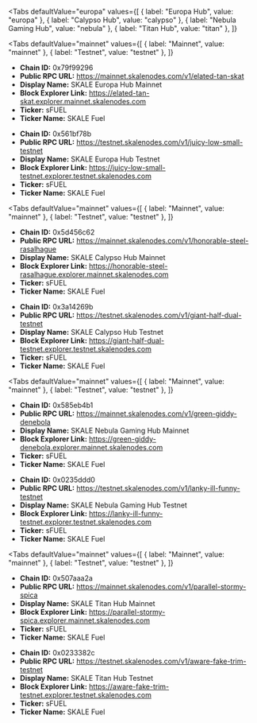 
<Tabs
 defaultValue="europa"
  values={[
    { label: "Europa Hub", value: "europa" },
    { label: "Calypso Hub", value: "calypso" },
    { label: "Nebula Gaming Hub", value: "nebula" },
    { label: "Titan Hub", value: "titan" },
  ]}
>
<TabItem value="europa">

<Tabs
 defaultValue="mainnet"
  values={[
    { label: "Mainnet", value: "mainnet" },
    { label: "Testnet", value: "testnet" },
  ]}
>
<TabItem value="mainnet">

- **Chain ID:** 0x79f99296
- **Public RPC URL:** https://mainnet.skalenodes.com/v1/elated-tan-skat
- **Display Name:** SKALE Europa Hub Mainnet
- **Block Explorer Link:** https://elated-tan-skat.explorer.mainnet.skalenodes.com
- **Ticker:** sFUEL
- **Ticker Name:** SKALE Fuel

</TabItem>

<TabItem value="testnet">

- **Chain ID:** 0x561bf78b
- **Public RPC URL:** https://testnet.skalenodes.com/v1/juicy-low-small-testnet
- **Display Name:** SKALE Europa Hub Testnet
- **Block Explorer Link:** https://juicy-low-small-testnet.explorer.testnet.skalenodes.com
- **Ticker:** sFUEL
- **Ticker Name:** SKALE Fuel

</TabItem>
</Tabs>

</TabItem>

<TabItem value="calypso">

<Tabs
 defaultValue="mainnet"
  values={[
    { label: "Mainnet", value: "mainnet" },
    { label: "Testnet", value: "testnet" },
  ]}
>
<TabItem value="mainnet">

- **Chain ID:** 0x5d456c62
- **Public RPC URL:** https://mainnet.skalenodes.com/v1/honorable-steel-rasalhague
- **Display Name:** SKALE Calypso Hub Mainnet
- **Block Explorer Link:** https://honorable-steel-rasalhague.explorer.mainnet.skalenodes.com
- **Ticker:** sFUEL
- **Ticker Name:** SKALE Fuel

</TabItem>

<TabItem value="testnet">

- **Chain ID:** 0x3a14269b
- **Public RPC URL:** https://testnet.skalenodes.com/v1/giant-half-dual-testnet
- **Display Name:** SKALE Calypso Hub Testnet
- **Block Explorer Link:** https://giant-half-dual-testnet.explorer.testnet.skalenodes.com
- **Ticker:** sFUEL
- **Ticker Name:** SKALE Fuel

</TabItem>
</Tabs>

</TabItem>

<TabItem value="nebula">

<Tabs
 defaultValue="mainnet"
  values={[
    { label: "Mainnet", value: "mainnet" },
    { label: "Testnet", value: "testnet" },
  ]}
>
<TabItem value="mainnet">

- **Chain ID:** 0x585eb4b1
- **Public RPC URL:** https://mainnet.skalenodes.com/v1/green-giddy-denebola
- **Display Name:** SKALE Nebula Gaming Hub Mainnet
- **Block Explorer Link:** https://green-giddy-denebola.explorer.mainnet.skalenodes.com
- **Ticker:** sFUEL
- **Ticker Name:** SKALE Fuel

</TabItem>

<TabItem value="testnet">

- **Chain ID:** 0x0235ddd0
- **Public RPC URL:** https://testnet.skalenodes.com/v1/lanky-ill-funny-testnet
- **Display Name:** SKALE Nebula Gaming Hub Testnet
- **Block Explorer Link:** https://lanky-ill-funny-testnet.explorer.testnet.skalenodes.com
- **Ticker:** sFUEL
- **Ticker Name:** SKALE Fuel

</TabItem>
</Tabs>

</TabItem>

<TabItem value="titan">

<Tabs
 defaultValue="mainnet"
  values={[
    { label: "Mainnet", value: "mainnet" },
    { label: "Testnet", value: "testnet" },
  ]}
>
<TabItem value="mainnet">

- **Chain ID:** 0x507aaa2a
- **Public RPC URL:** https://mainnet.skalenodes.com/v1/parallel-stormy-spica
- **Display Name:** SKALE Titan Hub Mainnet
- **Block Explorer Link:** https://parallel-stormy-spica.explorer.mainnet.skalenodes.com
- **Ticker:** sFUEL
- **Ticker Name:** SKALE Fuel

</TabItem>

<TabItem value="testnet">

- **Chain ID:** 0x0233382c
- **Public RPC URL:** https://testnet.skalenodes.com/v1/aware-fake-trim-testnet
- **Display Name:** SKALE Titan Hub Testnet
- **Block Explorer Link:** https://aware-fake-trim-testnet.explorer.testnet.skalenodes.com
- **Ticker:** sFUEL
- **Ticker Name:** SKALE Fuel

</TabItem>
</Tabs>

</TabItem>
</Tabs>
